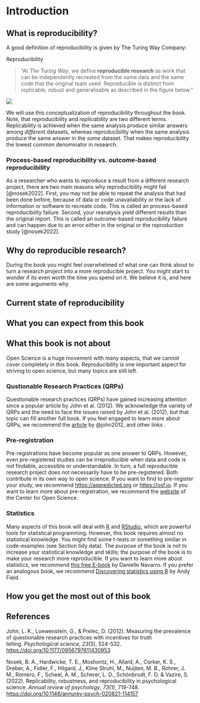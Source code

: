 # Introduction

## What is reproducibility?

A good definition of reproducibility is given by The Turing Way Company:

Reproducibility

> "At *The Turing Way*, we define **reproducible research** as work that can be independently recreated from the same data and the same code that the original team used. Reproducible is distinct from replicable, robust and generalisable as described in the figure below."

![](/images/reproducible-matrix.jpg){fig-align="center"}

We will use this conceptualization of reproducibility throughout the book. Note, that reproducibility and *replicability* are two different terms. Replicability is achieved when the same analysis produce similar answers among *different* datasets, whereas reproducibility when the same analysis produce the same answer in the *same* dataset. That makes reproducibility the lowest common denominator in research.

### Process-based reproducibility vs. outcome-based reproducibility

As a researcher who wants to reproduce a result from a different research project, there are two main reasons why reproducibility might fail [@nosek2022]. First, you may not be able to repeat the analysis that had been done before, because of data or code unavailability or the lack of information or software to recreate code. This is called an process-based reproducibility failure. Second, your reanalysis yield different results than the original report. This is called an outcome-based reproducibility failure and can happen due to an error either in the original or the reproduction study [@nosek2022].

## Why do reproducible research?

During the book you might feel overwhelmed of what one can think about to turn a research project into a more reproducible project. You might start to wonder if its even worth the time you spend on it. We believe it is, and here are some arguments why

## Current state of reproducibility

## What you can expect from this book

## What this book is not about

Open Science is a huge movement with many aspects, that we cannot cover completely in this book. Reproducibility is one important aspect for striving to open science, but many topics are still left.

### Qustionable Research Practices (QRPs)

Questionable research practices (QRPs) have gained increasing attention since a popular article by John et al. (2012). We acknowledge the variety of QRPs and the need to face the issues raised by John et al. (2012), but that topic can fill another full book. If you feel engaged to learn more about QRPs, we recommend the [article](https://doi.org/10.1177/0956797611430953) by @john2012, and other links <!--# Links will be inserted soon -->.

### Pre-registration

Pre-registrations have become popular as one answer to QRPs. However, even pre-registered studies can be irreproducible when data and code is not findable, accessible or understandable. In turn, a full reproducible research project does not necessarily have to be pre-registered. Both contribute in its own way to open science. If you want to find to pre-register your study, we recommend <https://aspredicted.org> or <https://osf.io>. If you want to learn more about pre-registration, we recommend the [website](https://www.cos.io/initiatives/prereg) of the Center for Open Science.

### Statistics

Many aspects of this book will deal with [R](https://www.r-project.org) and [RStudio](https://posit.co/download/rstudio-desktop/), which are powerful tools for statistical programming. However, this book requires almost no statistical knowledge. You might find some t-tests or something similar in code-examples (see Section tidy data). The purpose of the book is not to increase your statistical knowledge and skills; the purpose of the book is to make your research more reproducible. If you want to learn more about statistics, we recommend [this free E-book](https://learningstatisticswithr.com/lsr-0.6.pdf) by Danielle Navarro. If you prefer an analogous book, we recommend [Discovering statistics using R](https://uk.sagepub.com/en-gb/eur/discovering-statistics-using-r/book236067) by Andy Field.

## How you get the most out of this book

## References

John, L. K., Loewenstein, G., & Prelec, D. (2012). Measuring the prevalence of questionable research practices with incentives for truth telling. *Psychological science*, *23*(5), 524-532. <https://doi.org/10.1177/0956797611430953>

Nosek, B. A., Hardwicke, T. E., Moshontz, H., Allard, A., Corker, K. S., Dreber, A., Fidler, F., Hilgard, J., Kline Struhl, M., Nuijten, M. B., Rohrer, J. M., Romero, F., Scheel, A. M., Scherer, L. D., Schönbrodt, F. D. & Vazire, S. (2022). Replicability, robustness, and reproducibility in psychological science. *Annual review of psychology*, *73*(1), 719-748. <https://doi.org/10.1146/annurev-psych-020821-114157>
